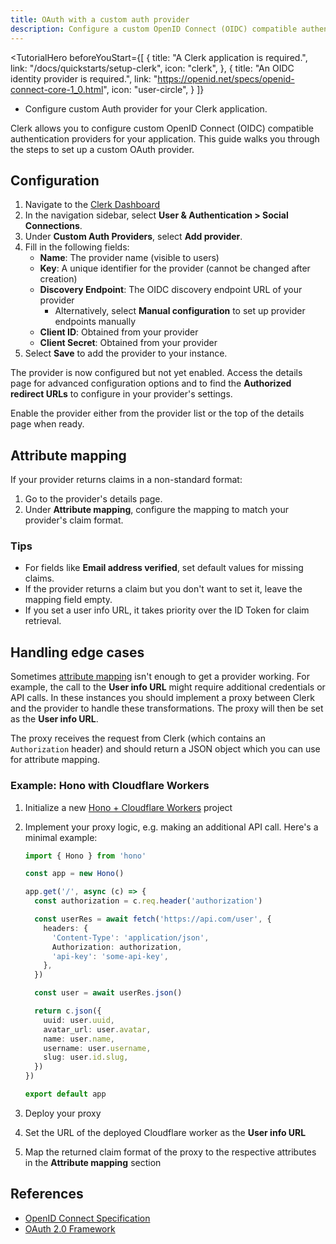 ```yaml
---
title: OAuth with a custom auth provider
description: Configure a custom OpenID Connect (OIDC) compatible authentication provider for your Clerk application.
---
```


<TutorialHero
  beforeYouStart={[
    {
      title: "A Clerk application is required.",
      link: "/docs/quickstarts/setup-clerk",
      icon: "clerk",
    },
    {
      title: "An OIDC identity provider is required.",
      link: "https://openid.net/specs/openid-connect-core-1_0.html",
      icon: "user-circle",
    }
  ]}
>
  - Configure custom Auth provider for your Clerk application.
</TutorialHero>

Clerk allows you to configure custom OpenID Connect (OIDC) compatible authentication providers for your application. This guide walks you through the steps to set up a custom OAuth provider.

## Configuration

1. Navigate to the [Clerk Dashboard](https://dashboard.clerk.com/last-active?path=user-authentication/social-connections)
1. In the navigation sidebar, select **User & Authentication > Social Connections**.
1. Under **Custom Auth Providers**, select **Add provider**.
1. Fill in the following fields:
   - **Name**: The provider name (visible to users)
   - **Key**: A unique identifier for the provider (cannot be changed after creation)
   - **Discovery Endpoint**: The OIDC discovery endpoint URL of your provider
     - Alternatively, select **Manual configuration** to set up provider endpoints manually
   - **Client ID**: Obtained from your provider
   - **Client Secret**: Obtained from your provider
1. Select **Save** to add the provider to your instance.

The provider is now configured but not yet enabled. Access the details page for advanced configuration options and to find the **Authorized redirect URLs** to configure in your provider's settings.

Enable the provider either from the provider list or the top of the details page when ready.

## Attribute mapping

If your provider returns claims in a non-standard format:

1. Go to the provider's details page.
1. Under **Attribute mapping**, configure the mapping to match your provider's claim format.

### Tips

- For fields like **Email address verified**, set default values for missing claims.
- If the provider returns a claim but you don't want to set it, leave the mapping field empty.
- If you set a user info URL, it takes priority over the ID Token for claim retrieval.

## Handling edge cases

Sometimes [attribute mapping](#attribute-mapping) isn't enough to get a provider working. For example, the call to the **User info URL** might require additional credentials or API calls. In these instances you should implement a proxy between Clerk and the provider to handle these transformations. The proxy will then be set as the **User info URL**.

The proxy receives the request from Clerk (which contains an `Authorization` header) and should return a JSON object which you can use for attribute mapping.

### Example: Hono with Cloudflare Workers

1. Initialize a new [Hono + Cloudflare Workers](https://hono.dev/docs/getting-started/cloudflare-workers) project

1. Implement your proxy logic, e.g. making an additional API call. Here's a minimal example:

   ```ts {{ filename: 'src/index.ts' }}
   import { Hono } from 'hono'

   const app = new Hono()

   app.get('/', async (c) => {
     const authorization = c.req.header('authorization')

     const userRes = await fetch('https://api.com/user', {
       headers: {
         'Content-Type': 'application/json',
         Authorization: authorization,
         'api-key': 'some-api-key',
       },
     })

     const user = await userRes.json()

     return c.json({
       uuid: user.uuid,
       avatar_url: user.avatar,
       name: user.name,
       username: user.username,
       slug: user.id.slug,
     })
   })

   export default app
   ```

1. Deploy your proxy

1. Set the URL of the deployed Cloudflare worker as the **User info URL**

1. Map the returned claim format of the proxy to the respective attributes in the **Attribute mapping** section

## References

- [OpenID Connect Specification](https://openid.net/specs/openid-connect-core-1_0.html)
- [OAuth 2.0 Framework](https://oauth.net/2/)
